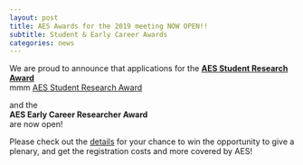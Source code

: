 ```yaml
---
layout: post
title: AES Awards for the 2019 meeting NOW OPEN!!
subtitle: Student & Early Career Awards
categories: news
---
```


We are proud to announce that applications for the 
**[AES Student Research Award](http://ausevo.github.io/docs/AES_Student_Research_Award.docx)**  
 mmm [AES Student Research Award](http://ausevo.github.io/docs/AES_Student_Research_Award.docx)

and  the   
**AES Early Career Researcher Award**   
are now open! 

Please check out the [details](http://ausevo.com/prizes/) for your chance to win the 
opportunity to give a plenary, and get the registration costs and more covered by AES!
